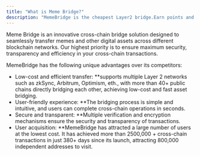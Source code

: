 ```yaml
---
title: "What is Meme Bridge?"
description: "MemeBridge is the cheapest Layer2 bridge.Earn points and bridge through Layer2s within seconds."
---
```


Meme Bridge is an innovative cross-chain bridge solution designed to seamlessly transfer memes and other digital assets across different blockchain networks. Our highest priority is to ensure maximum security, transparency and efficiency in your cross-chain transactions.

MemeBridge has the following unique advantages over its competitors:

- Low-cost and efficient transfer: \*\*supports multiple Layer 2 networks such as zkSync, Arbitrum, Optimism, eth., with more than 40\+ public chains directly bridging each other, achieving low-cost and fast asset bridging.
- User-friendly experience: \*\*The bridging process is simple and intuitive, and users can complete cross-chain operations in seconds.
- Secure and transparent: \*\*Multiple verification and encryption mechanisms ensure the security and transparency of transactions.
- User acquisition: \*\*MemeBridge has attracted a large number of users at the lowest cost. It has achieved more than 2500,000 \+ cross-chain transactions in just 380\+ days since its launch, attracting 800,000 independent addresses to visit.